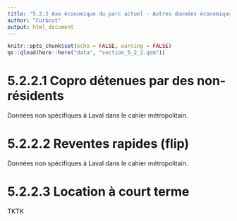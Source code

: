 ```yaml
---
title: "5.2.2 Axe économique du parc actuel - Autres données économiques"
author: "Curbcut"
output: html_document
---
```


```r
knitr::opts_chunk$set(echo = FALSE, warning = FALSE)
qs::qload(here::here("data", "section_5_2_2.qsm"))
```

# 5.2.2.1 Copro détenues par des non-résidents

Données non spécifiques à Laval dans le cahier métropolitain.

# 5.2.2.2 Reventes rapides (flip)

Données non spécifiques à Laval dans le cahier métropolitain.

# 5.2.2.3 Location à court terme

TKTK
